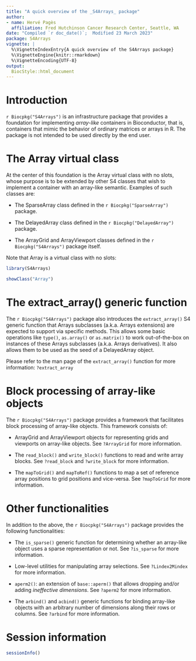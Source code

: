 ```yaml
---
title: "A quick overview of the _S4Arrays_ package"
author:
- name: Hervé Pagès
  affiliation: Fred Hutchinson Cancer Research Center, Seattle, WA
date: "Compiled `r doc_date()`;  Modified 23 March 2023"
package: S4Arrays
vignette: |
  %\VignetteIndexEntry{A quick overview of the S4Arrays package}
  %\VignetteEngine{knitr::rmarkdown}
  %\VignetteEncoding{UTF-8}
output:
  BiocStyle::html_document
---
```



# Introduction

`r Biocpkg("S4Arrays")` is an infrastructure package that provides a
foundation for implementing _array-like_ containers in Bioconductor,
that is, containers that mimic the behavior of ordinary matrices or
arrays in R. The package is not intended to be used directly by the
end user.

# The Array virtual class

At the center of this foundation is the Array virtual class with no slots,
whose purpose is to be extended by other S4 classes that wish to implement
a container with an array-like semantic. Examples of such classes are:

- The SparseArray class defined in the `r Biocpkg("SparseArray")` package.

- The DelayedArray class defined in the `r Biocpkg("DelayedArray")` package.

- The ArrayGrid and ArrayViewport classes defined in the
  `r Biocpkg("S4Arrays")` package itself.

Note that Array is a virtual class with no slots:

```r
library(S4Arrays)

showClass("Array")
```

# The extract_array() generic function

The `r Biocpkg("S4Arrays")` package also introduces the `extract_array()`
S4 generic function that Arrays subclasses (a.k.a. Arrays extensions)
are expected to support via specific methods. This allows some basic
operations like `type()`, `as.array()` or `as.matrix()` to work
out-of-the-box on instances of these Arrays subclasses (a.k.a.
Arrays derivatives). It also allows them to be used as the seed of a
DelayedArray object.

Please refer to the man page of the `extract_array()` function for more
information: `?extract_array`

# Block processing of array-like objects

The `r Biocpkg("S4Arrays")` package provides a framework that facilitates
block processing of array-like objects. This framework consists of:

- ArrayGrid and ArrayViewport objects for representing grids and viewports
  on array-like objects. See `?ArrayGrid` for more information.

- The `read_block()` and `write_block()` functions to read and write array
  blocks. See `?read_block` and `?write_block` for more information.

- The `mapToGrid()` and `mapToRef()` functions to map a set of reference
  array positions to grid positions and vice-versa. See `?mapToGrid` for
  more information.

# Other functionalities

In addition to the above, the `r Biocpkg("S4Arrays")` package provides
the following functionalities:

- The `is_sparse()` generic function for determining whether an array-like
  object uses a sparse representation or not. See `?is_sparse` for more
  information.

- Low-level utilities for manipulating array selections. See `?Lindex2Mindex`
  for more information.

- `aperm2()`: an extension of `base::aperm()` that allows dropping and/or
  adding _ineffective dimensions_. See `?aperm2` for more information.

- The `arbind()` and `acbind()` generic functions for binding array-like
  objects with an arbitrary number of dimensions along their rows or
  columns. See `?arbind` for more information.

# Session information

```r
sessionInfo()
```

